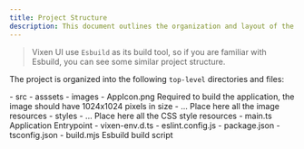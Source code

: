 ```yaml
---
title: Project Structure
description: This document outlines the organization and layout of the Vixen UI codebase, including the directory structure, file naming conventions, and module dependencies.
---
```



> Vixen UI use `Esbuild` as its build tool, so if you are familiar with Esbuild, you can see some similar project structure.

The project is organized into the following `top-level` directories and files:

<FileTree>
- src 
    - asssets
        - images
            - AppIcon.png Required to build the application, the image should have 1024x1024 pixels in size
            - ... Place here all the image resources
        - styles
            - ... Place here all the CSS style resources
    - main.ts Application Entrypoint
    - vixen-env.d.ts
- eslint.config.js
- package.json
- tsconfig.json
- build.mjs Esbuild build script
</FileTree>